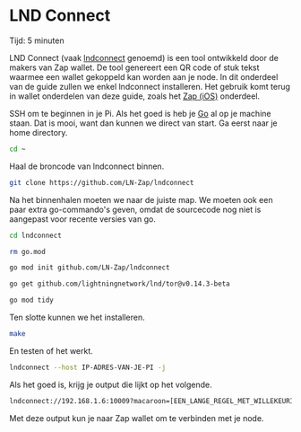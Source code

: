 
# LND Connect

<Callout emoji="&#x2139;">
	Tijd: 5 minuten
</Callout>

LND Connect \(vaak [lndconnect](https://github.com/LN-Zap/lndconnect) genoemd\) is een tool ontwikkeld door de makers van Zap wallet. De tool genereert een QR code of stuk tekst waarmee een wallet gekoppeld kan worden aan je node. In dit onderdeel van de guide zullen we enkel lndconnect installeren. Het gebruik komt terug in wallet onderdelen van deze guide, zoals het [Zap \(iOS\)](/wallets/zap) onderdeel.

SSH om te beginnen in je Pi. Als het goed is heb je [Go](/raspberry-pi/common-dependencies#golang) al op je machine staan. Dat is mooi, want dan kunnen we direct van start. Ga eerst naar je home directory.

```bash
cd ~
```

Haal de broncode van lndconnect binnen.

```bash
git clone https://github.com/LN-Zap/lndconnect
```

Na het binnenhalen moeten we naar de juiste map. We moeten ook een paar extra go-commando's geven, omdat de sourcecode nog niet is aangepast voor recente versies van go.

```bash
cd lndconnect

rm go.mod

go mod init github.com/LN-Zap/lndconnect

go get github.com/lightningnetwork/lnd/tor@v0.14.3-beta

go mod tidy
```

Ten slotte kunnen we het installeren.

```bash
make
```

En testen of het werkt.

```bash
lndconnect --host IP-ADRES-VAN-JE-PI -j
```

Als het goed is, krijg je output die lijkt op het volgende.

```bash
lndconnect://192.168.1.6:10009?macaroon=[EEN_LANGE_REGEL_MET_WILLEKEURIG_AANDOENDE_LETTERS_EN_CIJFERS]
```

Met deze output kun je naar Zap wallet om te verbinden met je node.